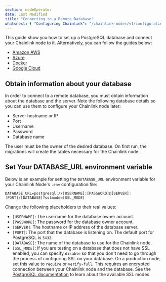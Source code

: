 ```yaml
---
section: nodeOperator
date: Last Modified
title: "Connecting to a Remote Database"
whatsnext: { "Configuring Chainlink": "/chainlink-nodes/v1/configuration" }
---
```


This guide show you how to set up a PostgreSQL database and connect your Chainlink node to it. Alternatively, you can follow the guides below:

- [Amazon AWS](https://aws.amazon.com/getting-started/tutorials/create-connect-postgresql-db/)
- [Azure](https://docs.microsoft.com/en-us/azure/postgresql/quickstart-create-server-database-portal)
- [Docker](https://docs.docker.com/samples/library/postgres/)
- [Google Cloud](https://cloud.google.com/community/tutorials/setting-up-postgres)

## Obtain information about your database

In order to connect to a remote database, you must obtain information about the database and the server. Note the following database details so you can use them to configure your Chainlink node later:

- Server hostname or IP
- Port
- Username
- Password
- Database name

The user must be the owner of the desired database. On first run, the migrations will create the tables necessary for the Chainlink node.

## Set Your DATABASE_URL environment variable

Below is an example for setting the `DATABASE_URL` environment variable for your Chainlink Node's `.env` configuration file:

```text DATABASE_URL
DATABASE_URL=postgresql://[USERNAME]:[PASSWORD]@[SERVER]:[PORT]/[DATABASE]?sslmode=[SSL_MODE]
```

Change the following placeholders to their real values:

- `[USERNAME]`: The username for the database owner account.
- `[PASSWORD]`: The password for the database owner account.
- `[SERVER]`: The hostname or IP address of the database server.
- `[PORT]`: The port that the database is listening on. The default port for PostgreSQL is `5432`.
- `[DATABASE]`: The name of the database to use for the Chainlink node.
- `[SSL_MODE]`: If you are testing on a database that does not have SSL enabled, you can specify `disable` so that you don't need to go through the process of configuring SSL on your database. On a production node, set this value to `require` or `verify-full`. This requires an encrypted connection between your Chainlink node and the database. See the [PostgreSQL documentation](https://www.postgresql.org/docs/current/libpq-ssl.html#LIBPQ-SSL-PROTECTION) to learn about the available SSL modes.
